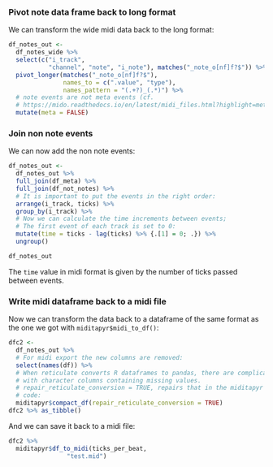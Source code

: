 ### Pivot note data frame back to long format

We can transform the wide midi data back to the long format:

```r
df_notes_out <-
  df_notes_wide %>%
  select(c("i_track",
           "channel", "note", "i_note"), matches("_note_o[nf]f?$")) %>%
  pivot_longer(matches("_note_o[nf]f?$"),
               names_to = c(".value", "type"),
               names_pattern = "(.+?)_(.*)") %>%
  # note events are not meta events (cf.
  # https://mido.readthedocs.io/en/latest/midi_files.html?highlight=meta#meta-messages):
  mutate(meta = FALSE)
```


### Join non note events

We can now add the non note events:

```r
df_notes_out <-
  df_notes_out %>%
  full_join(df_meta) %>%
  full_join(df_not_notes) %>%
  # It is important to put the events in the right order:
  arrange(i_track, ticks) %>%
  group_by(i_track) %>%
  # Now we can calculate the time increments between events;
  # The first event of each track is set to 0:
  mutate(time = ticks - lag(ticks) %>% {.[1] = 0; .}) %>%
  ungroup()

df_notes_out
```

The `time` value in midi format is given by the number of ticks passed between events.

### Write midi dataframe back to a midi file

Now we can transform the data back to a dataframe of the same format as the one we got with `miditapyr$midi_to_df()`:
```r
dfc2 <-
  df_notes_out %>%
  # For midi export the new columns are removed:
  select(names(df)) %>%
  # When reticulate converts R dataframes to pandas, there are complications
  # with character columns containing missing values.
  # repair_reticulate_conversion = TRUE, repairs that in the miditapyr python
  # code:
  miditapyr$compact_df(repair_reticulate_conversion = TRUE)
dfc2 %>% as_tibble()
```

And we can save it back to a midi file:

```r
dfc2 %>%
  miditapyr$df_to_midi(ticks_per_beat,
                "test.mid")
```

